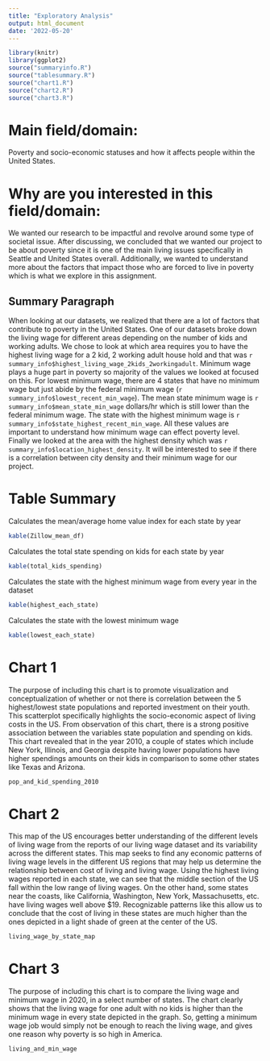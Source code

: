 ```yaml
---
title: "Exploratory Analysis"
output: html_document
date: '2022-05-20'
---
```



```r
library(knitr)
library(ggplot2)
source("summaryinfo.R")
source("tablesummary.R")
source("chart1.R")
source("chart2.R")
source("chart3.R")

```

# Main field/domain:
Poverty and socio-economic statuses and how it affects people within the United States.

# Why are you interested in this field/domain:
We wanted our research to be impactful and revolve around some type of societal issue. After discussing, we concluded that we wanted our project to be about poverty since it is one of the main living issues specifically in Seattle and United States overall. Additionally, we wanted to understand more about the factors that impact those who are forced to live in poverty which is what we explore in this assignment.

## Summary Paragraph

When looking at our datasets, we realized that there are a lot of factors that contribute to poverty in the United States. One of our datasets broke down the living wage for different areas depending on the number of kids and working adults. We chose to look at which area requires you to have the highest living wage for a 2 kid, 2 working adult house hold and that was `r summary_info$highest_living_wage_2kids_2workingadult`. Minimum wage plays a huge part in poverty so majority of the values we looked at focused on this. For lowest minimum wage, there are 4 states that have no minimum wage but just abide by the federal minimum wage (`r summary_info$lowest_recent_min_wage`). The mean state minimum wage is `r summary_info$mean_state_min_wage` dollars/hr which is still lower than the federal minimum wage. The state with the highest minimum wage is `r summary_info$state_highest_recent_min_wage`. All these values are important to understand how minimum wage can effect poverty level. Finally we looked at the area with the highest density which was `r summary_info$location_highest_density`. It will be interested to see if there is a correlation between city density and their minimum wage for our project.


# Table Summary

Calculates the mean/average home value index for each state by year

```r
kable(Zillow_mean_df)
```

Calculates the total state spending on kids for each state by year

```r
kable(total_kids_spending)
```

Calculates the state with the highest minimum wage from every year in the dataset 

```r
kable(highest_each_state)
```

Calculates the state with the lowest minimum wage

```r
kable(lowest_each_state)
```

# Chart 1

The purpose of including this chart is to promote visualization and conceptualization of whether or not there is correlation between the 5 highest/lowest state populations and reported investment on their youth. This scatterplot specifically highlights the socio-economic aspect of living costs in the US. From observation of this chart, there is a strong positive association between the variables state population and spending on kids. This chart revealed that in the year 2010, a couple of states which include New York, Illinois, and Georgia despite having lower populations have higher spendings amounts on their kids in comparison to some other states like Texas and Arizona.

```r
pop_and_kid_spending_2010
```

# Chart 2

This map of the US encourages better understanding of the different levels of living wage from the reports of our living wage dataset and its variability across the different states. This map seeks to find any economic patterns of living wage levels in the different US regions that may help us determine the relationship between cost of living and living wage. Using the highest living wages reported in each state, we can see that the middle section of the US fall within the low range of living wages. On the other hand, some states near the coasts, like California, Washington, New York, Massachusetts, etc. have living wages well above $19. Recognizable patterns like this allow us to conclude that the cost of living in these states are much higher than the ones depicted in a light shade of green at the center of the US.

```r
living_wage_by_state_map
```

# Chart 3

The purpose of including this chart is to compare the living wage and minimum wage in 2020, in a select number of states. The chart clearly shows that the living wage for one adult with no kids is higher than the minimum wage in every state depicted in the graph. So, getting a minimum wage job would simply not be enough to reach the living wage, and gives one reason why poverty is so high in America.

```r
living_and_min_wage
```
